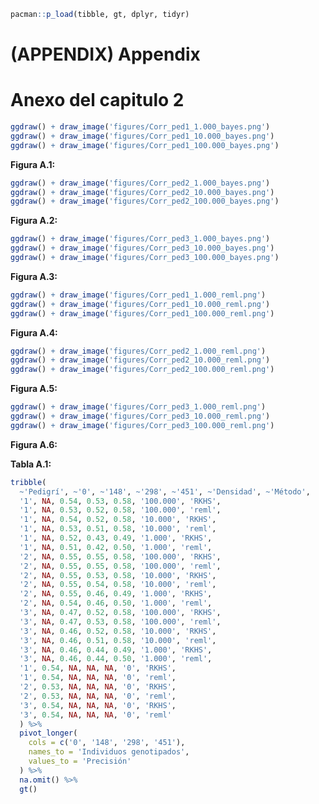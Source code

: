 ```r

pacman::p_load(tibble, gt, dplyr, tidyr)
```

# (APPENDIX) Appendix {-}

# Anexo del capitulo 2

```r

ggdraw() + draw_image('figures/Corr_ped1_1.000_bayes.png')
ggdraw() + draw_image('figures/Corr_ped1_10.000_bayes.png')
ggdraw() + draw_image('figures/Corr_ped1_100.000_bayes.png')
```

::: {.center data-latex=""}
__Figura A.1:__ 
:::

```r

ggdraw() + draw_image('figures/Corr_ped2_1.000_bayes.png')
ggdraw() + draw_image('figures/Corr_ped2_10.000_bayes.png')
ggdraw() + draw_image('figures/Corr_ped2_100.000_bayes.png')
```

::: {.center data-latex=""}
__Figura A.2:__ 
:::

```r

ggdraw() + draw_image('figures/Corr_ped3_1.000_bayes.png')
ggdraw() + draw_image('figures/Corr_ped3_10.000_bayes.png')
ggdraw() + draw_image('figures/Corr_ped3_100.000_bayes.png')
```

::: {.center data-latex=""}
__Figura A.3:__ 
:::

```r

ggdraw() + draw_image('figures/Corr_ped1_1.000_reml.png')
ggdraw() + draw_image('figures/Corr_ped1_10.000_reml.png')
ggdraw() + draw_image('figures/Corr_ped1_100.000_reml.png')
```

::: {.center data-latex=""}
__Figura A.4:__ 
:::

```r

ggdraw() + draw_image('figures/Corr_ped2_1.000_reml.png')
ggdraw() + draw_image('figures/Corr_ped2_10.000_reml.png')
ggdraw() + draw_image('figures/Corr_ped2_100.000_reml.png')
```

::: {.center data-latex=""}
__Figura A.5:__ 
:::

```r

ggdraw() + draw_image('figures/Corr_ped3_1.000_reml.png')
ggdraw() + draw_image('figures/Corr_ped3_10.000_reml.png')
ggdraw() + draw_image('figures/Corr_ped3_100.000_reml.png')
```

::: {.center data-latex=""}
__Figura A.6:__ 
:::

::: {.center data-latex=""}
__Tabla A.1:__ 
:::

```r

tribble(
  ~'Pedigrí', ~'0', ~'148', ~'298', ~'451', ~'Densidad', ~'Método',
  '1', NA, 0.54, 0.53, 0.58, '100.000', 'RKHS',
  '1', NA, 0.53, 0.52, 0.58, '100.000', 'reml',
  '1', NA, 0.54, 0.52, 0.58, '10.000', 'RKHS',
  '1', NA, 0.53, 0.51, 0.58, '10.000', 'reml',
  '1', NA, 0.52, 0.43, 0.49, '1.000', 'RKHS',
  '1', NA, 0.51, 0.42, 0.50, '1.000', 'reml',
  '2', NA, 0.55, 0.55, 0.58, '100.000', 'RKHS',
  '2', NA, 0.55, 0.55, 0.58, '100.000', 'reml',
  '2', NA, 0.55, 0.53, 0.58, '10.000', 'RKHS',
  '2', NA, 0.55, 0.54, 0.58, '10.000', 'reml',
  '2', NA, 0.55, 0.46, 0.49, '1.000', 'RKHS',
  '2', NA, 0.54, 0.46, 0.50, '1.000', 'reml',
  '3', NA, 0.47, 0.52, 0.58, '100.000', 'RKHS',
  '3', NA, 0.47, 0.53, 0.58, '100.000', 'reml',
  '3', NA, 0.46, 0.52, 0.58, '10.000', 'RKHS',
  '3', NA, 0.46, 0.51, 0.58, '10.000', 'reml',
  '3', NA, 0.46, 0.44, 0.49, '1.000', 'RKHS',
  '3', NA, 0.46, 0.44, 0.50, '1.000', 'reml',
  '1', 0.54, NA, NA, NA, '0', 'RKHS',
  '1', 0.54, NA, NA, NA, '0', 'reml',
  '2', 0.53, NA, NA, NA, '0', 'RKHS',
  '2', 0.53, NA, NA, NA, '0', 'reml',
  '3', 0.54, NA, NA, NA, '0', 'RKHS',
  '3', 0.54, NA, NA, NA, '0', 'reml'
  ) %>%
  pivot_longer(
    cols = c('0', '148', '298', '451'),
    names_to = 'Individuos genotipados',
    values_to = 'Precisión'
  ) %>%
  na.omit() %>%
  gt()
```

